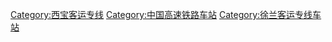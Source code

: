 {{Catnav|頁面分類|各種主題的頁面分類|按國家分類|各國建築|各國鐵路車站|中國鐵路車站}}
{{Catnav|頁面分類|各種主題的頁面分類|按國家分類|各國交通|各國鐵路車站|中國鐵路車站}}

{{Catmore|西宝客运专线}}

[[Category:西宝客运专线|Category:西宝客运专线]]
[[Category:中国高速铁路车站|Category:中国高速铁路车站]]
[[Category:徐兰客运专线车站|Category:徐兰客运专线车站]]